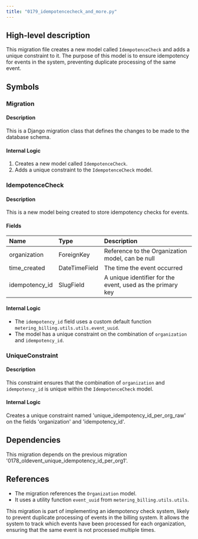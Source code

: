 ```yaml
---
title: "0179_idempotencecheck_and_more.py"
---
```


## High-level description
This migration file creates a new model called `IdempotenceCheck` and adds a unique constraint to it. The purpose of this model is to ensure idempotency for events in the system, preventing duplicate processing of the same event.

## Symbols

### Migration
#### Description
This is a Django migration class that defines the changes to be made to the database schema.

#### Internal Logic
1. Creates a new model called `IdempotenceCheck`.
2. Adds a unique constraint to the `IdempotenceCheck` model.

### IdempotenceCheck
#### Description
This is a new model being created to store idempotency checks for events.

#### Fields
| Name | Type | Description |
|:-----|:-----|:------------|
| organization | ForeignKey | Reference to the Organization model, can be null |
| time_created | DateTimeField | The time the event occurred |
| idempotency_id | SlugField | A unique identifier for the event, used as the primary key |

#### Internal Logic
- The `idempotency_id` field uses a custom default function `metering_billing.utils.utils.event_uuid`.
- The model has a unique constraint on the combination of `organization` and `idempotency_id`.

### UniqueConstraint
#### Description
This constraint ensures that the combination of `organization` and `idempotency_id` is unique within the `IdempotenceCheck` model.

#### Internal Logic
Creates a unique constraint named 'unique_idempotency_id_per_org_raw' on the fields 'organization' and 'idempotency_id'.

## Dependencies
This migration depends on the previous migration '0178_oldevent_unique_idempotency_id_per_org1'.

## References
- The migration references the `Organization` model.
- It uses a utility function `event_uuid` from `metering_billing.utils.utils`.

This migration is part of implementing an idempotency check system, likely to prevent duplicate processing of events in the billing system. It allows the system to track which events have been processed for each organization, ensuring that the same event is not processed multiple times.